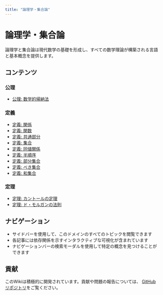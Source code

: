 ```yaml
---
title: "論理学・集合論"
---
```


# 論理学・集合論

論理学と集合論は現代数学の基礎を形成し、すべての数学理論が構築される言語と基本概念を提供します。

## コンテンツ

### 公理

- [公理: 数学的帰納法](ax-induction.qmd)

### 定義

- [定義: 関係](def-relation.qmd)
- [定義: 関数](def-function.qmd)
- [定義: 共通部分](def-intersection.qmd)
- [定義: 集合](def-set.qmd)
- [定義: 同値関係](def-equivalence-relation.qmd)
- [定義: 半順序](def-partial-order.qmd)
- [定義: 部分集合](def-subset.qmd)
- [定義: べき集合](def-power-set.qmd)
- [定義: 和集合](def-union.qmd)

### 定理

- [定理: カントールの定理](thm-cantor.qmd)
- [定理: ド・モルガンの法則](thm-de-morgan.qmd)

## ナビゲーション

- サイドバーを使用して、このドメインのすべてのトピックを閲覧できます
- 各記事には依存関係を示すインタラクティブな可視化が含まれています
- ナビゲーションバーの検索モーダルを使用して特定の概念を見つけることができます

## 貢献

このWikiは積極的に開発されています。貢献や問題の報告については、
[GitHubリポジトリ](https://github.com/RK0429/ModernMath)をご覧ください。
